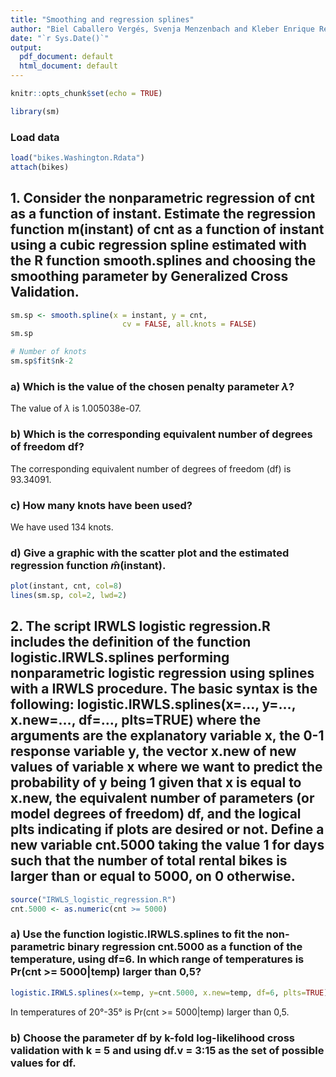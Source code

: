 ```yaml
---
title: "Smoothing and regression splines"
author: "Biel Caballero Vergés, Svenja Menzenbach and Kleber Enrique Reyes Illescas"
date: "`r Sys.Date()`"
output:
  pdf_document: default
  html_document: default
---
```


```r
knitr::opts_chunk$set(echo = TRUE)
```

```r
library(sm)
```

### Load data
```r
load("bikes.Washington.Rdata")
attach(bikes)
```

## 1. Consider the nonparametric regression of cnt as a function of instant. Estimate the regression function m(instant) of cnt as a function of instant using a cubic regression spline estimated with the R function smooth.splines and choosing the smoothing parameter by Generalized Cross Validation.
```r
sm.sp <- smooth.spline(x = instant, y = cnt, 
                         cv = FALSE, all.knots = FALSE)
sm.sp

# Number of knots
sm.sp$fit$nk-2
```

### a) Which is the value of the chosen penalty parameter $\lambda$?
The value of $\lambda$ is 1.005038e-07.

### b) Which is the corresponding equivalent number of degrees of freedom df?
The corresponding equivalent number of degrees of freedom (df) is 93.34091.

### c) How many knots have been used?
We have used 134 knots.

### d) Give a graphic with the scatter plot and the estimated regression function $\hat{m}$(instant).
```r
plot(instant, cnt, col=8)
lines(sm.sp, col=2, lwd=2)
```


## 2. The script IRWLS logistic regression.R includes the definition of the function logistic.IRWLS.splines performing nonparametric logistic regression using splines with a IRWLS procedure. The basic syntax is the following: logistic.IRWLS.splines(x=..., y=..., x.new=..., df=..., plts=TRUE) where the arguments are the explanatory variable x, the 0-1 response variable y, the vector x.new of new values of variable x where we want to predict the probability of y being 1 given that x is equal to x.new, the equivalent number of parameters (or model degrees of freedom) df, and the logical plts indicating if plots are desired or not. Define a new variable cnt.5000 taking the value 1 for days such that the number of total rental bikes is larger than or equal to 5000, on 0 otherwise.
```r
source("IRWLS_logistic_regression.R")
cnt.5000 <- as.numeric(cnt >= 5000)
```

### a) Use the function logistic.IRWLS.splines to fit the non-parametric binary regression cnt.5000 as a function of the temperature, using df=6. In which range of temperatures is Pr(cnt >= 5000|temp) larger than 0,5?
```r
logistic.IRWLS.splines(x=temp, y=cnt.5000, x.new=temp, df=6, plts=TRUE)

```
In temperatures of 20°-35° is Pr(cnt >= 5000|temp) larger than 0,5.

### b) Choose the parameter df by k-fold log-likelihood cross validation with k = 5 and using df.v = 3:15 as the set of possible values for df.
```r

```






